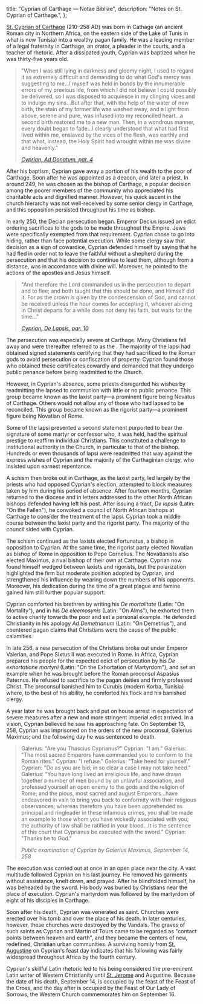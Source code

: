   title: "Cyprian of Carthage — Notae Bibliae",
  description: "Notes on St. Cyprian of Carthage.",
};

<Initial text="Cyprian of Carthage"/>

[St. Cyprian of Carthage](/glossary/names#cyprian) (210–258 AD) was born in Cathage (an ancient Roman city in Northern Africa, on the eastern side of the Lake of Tunis in what is now Tunisia) into a wealthy pagan family. He was a leading member of a legal fraternity in Carthage, an orator, a pleader in the courts, and a teacher of rhetoric. After a dissipated youth, Cyprian was baptized when he was thirty-five years old.

> "When I was still lying in darkness and gloomy night, I used to regard it as extremely difficult and demanding to do what God's mercy was suggesting to me…I myself was held in bonds by the innumerable errors of my previous life, from which I did not believe I could possibly be delivered, so I was disposed to acquiesce in my clinging vices and to indulge my sins…But after that, with the help of the water of new birth, the stain of my former life was washed away, and a light from above, serene and pure, was infused into my reconciled heart…a second birth restored me to a new man. Then, in a wondrous manner, every doubt began to fade…I clearly understood that what had first lived within me, enslaved by the vices of the flesh, was earthly and that what, instead, the Holy Spirit had wrought within me was divine and heavenly."
>
> <cite>[Cyprian, *Ad Donatum*, par. 4](https://www.newadvent.org/fathers/050601.htm)</cite>

After his baptism, Cyprian gave away a portion of his wealth to the poor of Carthage. Soon after he was appointed as a deacon, and later a priest. In around 249, he was chosen as the bishop of Carthage, a popular decision among the poorer members of the community who appreciated his charitable acts and dignified manner. However, his quick ascent in the church hierarchy was not well-received by some senior clergy in Carthage, and this opposition persisted throughout his time as bishop.

In early 250, the Decian persecution began. Emperor Decius issued an edict ordering sacrifices to the gods to be made throughout the Empire. Jews were specifically exempted from that requirement. Cyprian chose to go into hiding, rather than face potential execution. While some clergy saw that decision as a sign of cowardice, Cyprian defended himself by saying that he had fled in order not to leave the faithful without a shepherd during the persecution and that his decision to continue to lead them, although from a distance, was in accordance with divine will. Moreover, he pointed to the actions of the apostles and Jesus himself.

> "And therefore the Lord commanded us in the persecution to depart and to flee; and both taught that this should be done, and Himself did it. For as the crown is given by the condescension of God, and cannot be received unless the hour comes for accepting it, whoever abiding in Christ departs for a while does not deny his faith, but waits for the time…"
>
> <cite>[Cyprian, *De Lapsis*, par. 10](https://www.newadvent.org/fathers/050703.htm)</cite>

The persecution was especially severe at Carthage. Many Christians fell away and were thereafter referred to as the *<Definition lang="latin" anchor="lapsi" text="lapsi" />*. The majority of the lapsi had obtained signed statements certifying that they had sacrificed to the Roman gods to avoid persecution or confiscation of property. Cyprian found those who obtained these certificates cowardly and demanded that they undergo public penance before being readmitted to the Church.

However, in Cyprian's absence, some priests disregarded his wishes by readmitting the lapsed to communion with little or no public penance. This group became known as the laxist party—a prominent figure being Novatus of Carthage. Others would not allow any of those who had lapsed to be reconciled. This group became known as the rigorist party—a prominent figure being Novatian of Rome.

Some of the lapsi presented a second statement purported to bear the signature of some martyr or confessor who, it was held, had the spiritual prestige to reaffirm individual Christians. This constituted a challenge to institutional authority in the Church, in particular to that of the bishop. Hundreds or even thousands of lapsi were readmitted that way against the express wishes of Cyprian and the majority of the Carthaginian clergy, who insisted upon earnest repentance.

A schism then broke out in Carthage, as the laxist party, led largely by the priests who had opposed Cyprian's election, attempted to block measures taken by him during his period of absence. After fourteen months, Cyprian returned to the diocese and in letters addressed to the other North African bishops defended having left his post. After issuing a tract, *De lapsis* (Latin: "On the Fallen"), he convoked a council of North African bishops at Carthage to consider the treatment of the lapsi. Cyprian took a middle course between the laxist party and the rigorist party. The majority of the council sided with Cyprian.

The schism continued as the laxists elected Fortunatus, a bishop in opposition to Cyprian. At the same time, the rigorist party elected Novatian as bishop of Rome in opposition to Pope Cornelius. The Novatianists also elected Maximus, a rival bishop of their own at Carthage. Cyprian now found himself wedged between laxists and rigorists, but the polarization highlighted the firm but moderate position adopted by Cyprian, and strengthened his influence by wearing down the numbers of his opponents. Moreover, his dedication during the time of a great plague and famine gained him still further popular support.

Cyprian comforted his brethren by writing his *De mortalitate* (Latin: "On Mortality"), and in his *De eleemosynis* (Latin: "On Alms"), he exhorted them to active charity towards the poor and set a personal example. He defended Christianity in his apology *Ad Demetrianum* (Latin: "On Demetrius"), and countered pagan claims that Christians were the cause of the public calamities.

In late 256, a new persecution of the Christians broke out under Emperor Valerian, and Pope Sixtus II was executed in Rome. In Africa, Cyprian prepared his people for the expected edict of persecution by his *De exhortatione martyrii* (Latin: "On the Exhortation of Martyrdom"), and set an example when he was brought before the Roman proconsul Aspasius Paternus. He refused to sacrifice to the pagan deities and firmly professed Christ. The proconsul banished him to Curubis (modern Korba, Tunisia) where, to the best of his ability, he comforted his flock and his banished clergy.

A year later he was brought back and put on house arrest in expectation of severe measures after a new and more stringent imperial edict arrived. In a vision, Cyprian believed he saw his approaching fate. On September 13, 258, Cyprian was imprisoned on the orders of the new proconsul, Galerius Maximus; and the following day he was sentenced to death.

> Galerius: "Are you Thascius Cyprianus?"
> Cyprian: "I am."
> Galerius: "The most sacred Emperors have commanded you to conform to the Roman rites."
> Cyprian: "I refuse."
> Galerius: "Take heed for yourself."
> Cyprian: "Do as you are bid; in so clear a case I may not take heed."
> Galerius: "You have long lived an irreligious life, and have drawn together a number of men bound by an unlawful association, and professed yourself an open enemy to the gods and the religion of Rome; and the pious, most sacred and august Emperors…have endeavored in vain to bring you back to conformity with their religious observances; whereas therefore you have been apprehended as principal and ringleader in these infamous crimes, you shall be made an example to those whom you have wickedly associated with you; the authority of law shall be ratified in your blood…It is the sentence of this court that Cyprianus be executed with the sword."
> Cyprian: "Thanks be to God."
>
> <cite>Public examination of Cyprian by Galerius Maximus, September 14, 258</cite>

The execution was carried out at once in an open place near the city. A vast multitude followed Cyprian on his last journey. He removed his garments without assistance, knelt down, and prayed. After he blindfolded himself, he was beheaded by the sword. His body was buried by Christians near the place of execution. Cyprian's martyrdom was followed by the martyrdom of eight of his disciples in Carthage.

Soon after his death, Cyprian was venerated as saint. Churches were erected over his tomb and over the place of his death. In later centuries, however, these churches were destroyed by the Vandals. The graves of such saints as Cyprian and Martin of Tours came to be regarded as "contact points between heaven and earth", and they became the centers of new, redefined, Christian urban communities. A surviving homily from [St. Augustine](/people/saints/latin-fathers/augustine-of-hippo) on Cyprian's feast day indicates that his following was fairly widespread throughout Africa by the fourth century.

Cyprian's skillful Latin rhetoric led to his being considered the pre-eminent Latin writer of Western Christianity until [St. Jerome](/people/saints/latin-fathers/jerome-of-stridon) and Augustine. Because the date of his death, September 14, is occupied by the feast of the Feast of the Cross, and the day after is occupied by the Feast of Our Lady of Sorrows, the Western Church commemorates him on September 16.
